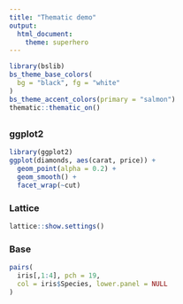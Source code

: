 ```yaml
---
title: "Thematic demo"
output: 
  html_document:
    theme: superhero
---
```


```r
library(bslib)
bs_theme_base_colors(
  bg = "black", fg = "white"
)
bs_theme_accent_colors(primary = "salmon")
thematic::thematic_on()
```

## {.tabset .tabset-pills}

### ggplot2 

```r
library(ggplot2)
ggplot(diamonds, aes(carat, price)) +
  geom_point(alpha = 0.2) +
  geom_smooth() +
  facet_wrap(~cut)
```

### Lattice 

```r
lattice::show.settings()
```

### Base

```r
pairs(
  iris[,1:4], pch = 19, 
  col = iris$Species, lower.panel = NULL
)
```
